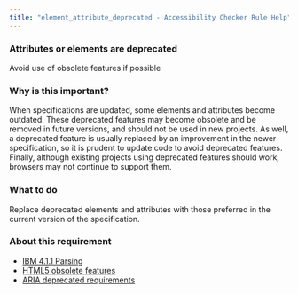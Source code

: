 ```yaml
---
title: "element_attribute_deprecated - Accessibility Checker Rule Help"
---
```


<div className="toolHelp">
<Row>
<Column colLg={16} colMd={8} colSm={4} className="toolHead">

### Attributes or elements are deprecated

<!-- This active message title is NOT used by the Checker, 
the browser extension uses the active messages: Fail_ or Potential_ message in ...nls/index.ts file instead -->


<div id="locLevel"></div>

<!-- the Checker browser extension displays the rule level, such as Violation, Needs Review, or Recommendation here -->

Avoid use of obsolete features if possible

<!-- Checker does not display this message sub-title, 
the browser extension displays the 0: message in  ...nls/index.ts file -->

<!-- Note that the messages in the test files must also match 
the messages from the ...nls/index.ts file instead of message titles here in mdx -->

</Column>
</Row>

<Row>
<Column colLg={11} colMd={5} colSm={4} className="toolMain">

### Why is this important?

When specifications are updated, some elements and attributes become outdated. These deprecated features may become obsolete and be removed in future versions, and should not be used in new projects. As well, a deprecated feature is usually replaced by an improvement in the newer specification, so it is prudent to update code to avoid deprecated features. Finally, although existing projects using deprecated features should work, browsers may not continue to support them.


<div id="locSnippet"></div>


### What to do

Replace deprecated elements and attributes with those preferred in the current version of the specification.

</Column>
<Column colLg={5} colMd={3} colSm={4} className="toolLeft">

### About this requirement

<!-- should only include one requirement and one or more references to techniques and best practices -->
  
* [IBM 4.1.1 Parsing](https://www.ibm.com/able/requirements/requirements/#4_1_1)
* [HTML5 obsolete features](https://dev.w3.org/html5/pf-summary/obsolete.html)
* [ARIA deprecated requirements](https://www.w3.org/TR/wai-aria-1.2/#deprecated)

</Column>
</Row>
</div>
